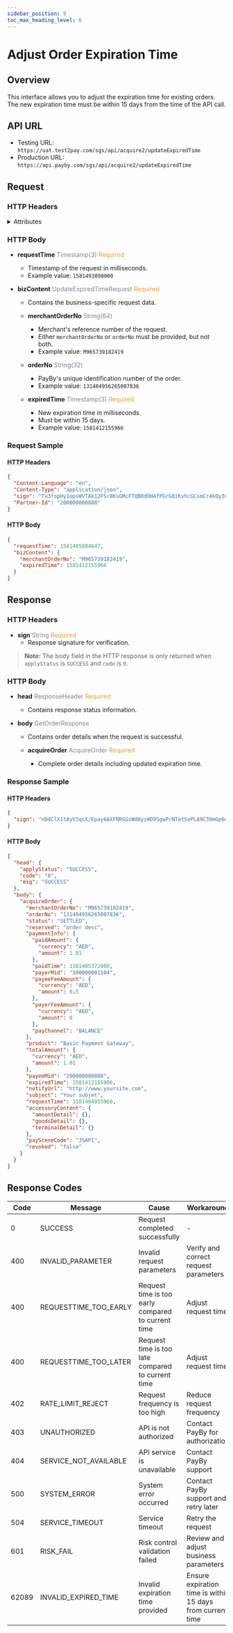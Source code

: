 ```yaml
---
sidebar_position: 9
toc_max_heading_level: 6
---
```


# Adjust Order Expiration Time

## Overview

This interface allows you to adjust the expiration time for existing orders. The new expiration time must be within 15 days from the time of the API call.

## API URL

- Testing URL: `https://uat.test2pay.com/sgs/api/acquire2/updateExpiredTime`
- Production URL: `https://api.payby.com/sgs/api/acquire2/updateExpiredTime`

## Request

### HTTP Headers

<details>
  <summary>Attributes</summary>
  <RequestHeader/>
</details>

### HTTP Body


- **requestTime** <font color='#7d8793'>Timestamp(3)</font> <font color='#f19938'>Required</font>  
  - Timestamp of the request in milliseconds.  
  - Example value: `1581493898000`

- **bizContent** <font color='#7d8793'>UpdateExpiredTimeRequest</font> <font color='#f19938'>Required</font>  
  - Contains the business-specific request data.

  - **merchantOrderNo** <font color='#7d8793'>String(64)</font>  
    - Merchant's reference number of the request.  
    - Either `merchantOrderNo` or `orderNo` must be provided, but not both.  
    - Example value: `M965739182419`

  - **orderNo** <font color='#7d8793'>String(32)</font>  
    - PayBy's unique identification number of the order.  
    - Example value: `131404956265007836`

  - **expiredTime** <font color='#7d8793'>Timestamp(3)</font> <font color='#f19938'>Required</font>  
    - New expiration time in milliseconds.  
    - Must be within 15 days.  
    - Example value: `1581412155966`


### Request Sample

#### HTTP Headers

```json
{
  "Content-Language": "en",
  "Content-Type": "application/json",
  "sign": "Tu3fopHy1opsWVTAk12FSr8KsGMcFTQB0dOH4fPGrG8iKvhcGCsmCr4kOy3CBmv7zXpBNfMxoRW33YPz0Zm6503CDnqxlOZGaOCFSmwnsE01vDzZL489wPj5HEKJ7kk70/muDMiUwJubZoXVtmOGhpvvczJDYIhP/5kpwSkucdkjZwrlp7IGqoFHrgKgZXXieOsUlGJHb9xg+HchtCqCYaOvX+gIK/o88SdgogvGm8NW/N4dzBhnfbwPcC7ue3MO8mwCDkJ/5KavK8TEotSeTvFEyhAvzrd41ccg47SWXZ4UnhvwT06iIYZ67G4Xg24Bc97cQe1XFM9CPd+/8w7uDA==",
  "Partner-Id": "200000000888"
}
```

#### HTTP Body

```json
{
  "requestTime": 1581405884647,
  "bizContent": {
    "merchantOrderNo": "M965739182419",
    "expiredTime": 1581412155966
  }
}
```

## Response

### HTTP Headers


- **sign** <font color='#7d8793'>String</font> <font color='#f19938'>Required</font>  
  - Response signature for verification.


> **Note:** The body field in the HTTP response is only returned when `applyStatus` is `SUCCESS` and `code` is `0`.

### HTTP Body

- **head** <font color='#7d8793'>ResponseHeader</font> <font color='#f19938'>Required</font>  
  - Contains response status information.

- **body** <font color='#7d8793'>GetOrderResponse</font>  
  - Contains order details when the request is successful.

  - **acquireOrder** <font color='#7d8793'>AcquireOrder</font> <font color='#f19938'>Required</font>  
    - Complete order details including updated expiration time.

### Response Sample

#### HTTP Headers

```json
{
  "sign": "nDdClX1tAyV3qcX/Epay6AXFNRGSsWd8ysWO9SgwPrNTetSePLA9C39mGp6qRbjJeqXLEnYLwSkBu5eKdtyVX3tflGLiV2kvRjVfYpTCjXdVL2Pcnv2w+ghjHe2jL988iklk7q5AjAgdtXNphpHcTes9pk6W3bVCbvijH6at0fExUtZ91L1LrnPGELT1IJm/lFW3w4KLh0Gxs7FzDPI9RDfUemObNlRzV8kCtkWahwPgs/hBnS69GyYDKN7ihQX2UiLuP239wl6IA+VG/ZZKHPhLs8bbuOS+LKWORIp6jRt+JsAx7c/Ot1RNyOnHKxPRKJ8bVTohEp39yUz/HwG8oA=="
}
```

#### HTTP Body

```json
{
  "head": {
    "applyStatus": "SUCCESS",
    "code": "0",
    "msg": "SUCCESS"
  },
  "body": {
    "acquireOrder": {
      "merchantOrderNo": "M965739182419",
      "orderNo": "131404956265007836",
      "status": "SETTLED",
      "reserved": "order desc",
      "paymentInfo": {
        "paidAmount": {
          "currency": "AED",
          "amount": 1.01
        },
        "paidTime": 1581405372000,
        "payerMid": "100000001104",
        "payeeFeeAmount": {
          "currency": "AED",
          "amount": 0.5
        },
        "payerFeeAmount": {
          "currency": "AED",
          "amount": 0
        },
        "payChannel": "BALANCE"
      },
      "product": "Basic Payment Gateway",
      "totalAmount": {
        "currency": "AED",
        "amount": 1.01
      },
      "payeeMid": "200000000888",
      "expiredTime": 1581412155966,
      "notifyUrl": "http://www.yoursite.com",
      "subject": "Your subjet",
      "requestTime": 1581404955966,
      "accessoryContent": {
        "amountDetail": {},
        "goodsDetail": {},
        "terminalDetail": {}
      },
      "paySceneCode": "JSAPI",     
      "revoked": "false"
    }
  }
}
```

## Response Codes

| Code  | Message               | Cause                                              | Workaround                                                 |
| ----- | --------------------- | -------------------------------------------------- | ---------------------------------------------------------- |
| 0     | SUCCESS               | Request completed successfully                     | -                                                          |
| 400   | INVALID_PARAMETER     | Invalid request parameters                         | Verify and correct request parameters                      |
| 400   | REQUESTTIME_TOO_EARLY | Request time is too early compared to current time | Adjust request time                                        |
| 400   | REQUESTTIME_TOO_LATER | Request time is too late compared to current time  | Adjust request time                                        |
| 402   | RATE_LIMIT_REJECT     | Request frequency is too high                      | Reduce request frequency                                   |
| 403   | UNAUTHORIZED          | API is not authorized                              | Contact PayBy for authorization                            |
| 404   | SERVICE_NOT_AVAILABLE | API service is unavailable                         | Contact PayBy support                                      |
| 500   | SYSTEM_ERROR          | System error occurred                              | Contact PayBy support and retry later                      |
| 504   | SERVICE_TIMEOUT       | Service timeout                                    | Retry the request                                          |
| 601   | RISK_FAIL             | Risk control validation failed                     | Review and adjust business parameters                      |
| 62089 | INVALID_EXPIRED_TIME  | Invalid expiration time provided                   | Ensure expiration time is within 15 days from current time |
